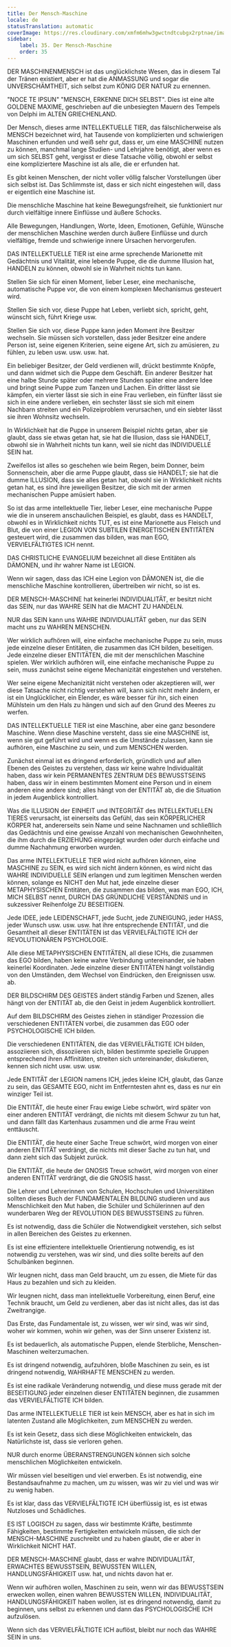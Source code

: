 ```yaml
---
title: Der Mensch-Maschine
locale: de
statusTranslation: automatic
coverImage: https://res.cloudinary.com/xmfm6mhw3gwctndtcubgx2rptnae/image/upload/v1740337243/small_cover_educacion_fundamental_a051170f1c.webp
sidebar:
    label: 35. Der Mensch-Maschine
    order: 35
---
```

DER MASCHINENMENSCH ist das unglücklichste Wesen, das in diesem Tal der Tränen existiert, aber er hat die ANMASSUNG und sogar die UNVERSCHÄMTHEIT, sich selbst zum KÖNIG DER NATUR zu ernennen.

"NOCE TE IPSUN" "MENSCH, ERKENNE DICH SELBST". Dies ist eine alte GOLDENE MAXIME, geschrieben auf die unbesiegten Mauern des Tempels von Delphi im ALTEN GRIECHENLAND.

Der Mensch, dieses arme INTELLEKTUELLE TIER, das fälschlicherweise als MENSCH bezeichnet wird, hat Tausende von komplizierten und schwierigen Maschinen erfunden und weiß sehr gut, dass er, um eine MASCHINE nutzen zu können, manchmal lange Studien- und Lehrjahre benötigt, aber wenn es um sich SELBST geht, vergisst er diese Tatsache völlig, obwohl er selbst eine kompliziertere Maschine ist als alle, die er erfunden hat.

Es gibt keinen Menschen, der nicht voller völlig falscher Vorstellungen über sich selbst ist. Das Schlimmste ist, dass er sich nicht eingestehen will, dass er eigentlich eine Maschine ist.

Die menschliche Maschine hat keine Bewegungsfreiheit, sie funktioniert nur durch vielfältige innere Einflüsse und äußere Schocks.

Alle Bewegungen, Handlungen, Worte, Ideen, Emotionen, Gefühle, Wünsche der menschlichen Maschine werden durch äußere Einflüsse und durch vielfältige, fremde und schwierige innere Ursachen hervorgerufen.

DAS INTELLEKTUELLE TIER ist eine arme sprechende Marionette mit Gedächtnis und Vitalität, eine lebende Puppe, die die dumme Illusion hat, HANDELN zu können, obwohl sie in Wahrheit nichts tun kann.

Stellen Sie sich für einen Moment, lieber Leser, eine mechanische, automatische Puppe vor, die von einem komplexen Mechanismus gesteuert wird.

Stellen Sie sich vor, diese Puppe hat Leben, verliebt sich, spricht, geht, wünscht sich, führt Kriege usw.

Stellen Sie sich vor, diese Puppe kann jeden Moment ihre Besitzer wechseln. Sie müssen sich vorstellen, dass jeder Besitzer eine andere Person ist, seine eigenen Kriterien, seine eigene Art, sich zu amüsieren, zu fühlen, zu leben usw. usw. usw. hat.

Ein beliebiger Besitzer, der Geld verdienen will, drückt bestimmte Knöpfe, und dann widmet sich die Puppe dem Geschäft. Ein anderer Besitzer hat eine halbe Stunde später oder mehrere Stunden später eine andere Idee und bringt seine Puppe zum Tanzen und Lachen. Ein dritter lässt sie kämpfen, ein vierter lässt sie sich in eine Frau verlieben, ein fünfter lässt sie sich in eine andere verlieben, ein sechster lässt sie sich mit einem Nachbarn streiten und ein Polizeiproblem verursachen, und ein siebter lässt sie ihren Wohnsitz wechseln.

In Wirklichkeit hat die Puppe in unserem Beispiel nichts getan, aber sie glaubt, dass sie etwas getan hat, sie hat die Illusion, dass sie HANDELT, obwohl sie in Wahrheit nichts tun kann, weil sie nicht das INDIVIDUELLE SEIN hat.

Zweifellos ist alles so geschehen wie beim Regen, beim Donner, beim Sonnenschein, aber die arme Puppe glaubt, dass sie HANDELT; sie hat die dumme ILLUSION, dass sie alles getan hat, obwohl sie in Wirklichkeit nichts getan hat, es sind ihre jeweiligen Besitzer, die sich mit der armen mechanischen Puppe amüsiert haben.

So ist das arme intellektuelle Tier, lieber Leser, eine mechanische Puppe wie die in unserem anschaulichen Beispiel, es glaubt, dass es HANDELT, obwohl es in Wirklichkeit nichts TUT, es ist eine Marionette aus Fleisch und Blut, die von einer LEGION VON SUBTILEN ENERGETISCHEN ENTITÄTEN gesteuert wird, die zusammen das bilden, was man EGO, VERVIELFÄLTIGTES ICH nennt.

DAS CHRISTLICHE EVANGELIUM bezeichnet all diese Entitäten als DÄMONEN, und ihr wahrer Name ist LEGION.

Wenn wir sagen, dass das ICH eine Legion von DÄMONEN ist, die die menschliche Maschine kontrollieren, übertreiben wir nicht, so ist es.

DER MENSCH-MASCHINE hat keinerlei INDIVIDUALITÄT, er besitzt nicht das SEIN, nur das WAHRE SEIN hat die MACHT ZU HANDELN.

NUR das SEIN kann uns WAHRE INDIVIDUALITÄT geben, nur das SEIN macht uns zu WAHREN MENSCHEN.

Wer wirklich aufhören will, eine einfache mechanische Puppe zu sein, muss jede einzelne dieser Entitäten, die zusammen das ICH bilden, beseitigen. Jede einzelne dieser ENTITÄTEN, die mit der menschlichen Maschine spielen. Wer wirklich aufhören will, eine einfache mechanische Puppe zu sein, muss zunächst seine eigene Mechanizität eingestehen und verstehen.

Wer seine eigene Mechanizität nicht verstehen oder akzeptieren will, wer diese Tatsache nicht richtig verstehen will, kann sich nicht mehr ändern, er ist ein Unglücklicher, ein Elender, es wäre besser für ihn, sich einen Mühlstein um den Hals zu hängen und sich auf den Grund des Meeres zu werfen.

DAS INTELLEKTUELLE TIER ist eine Maschine, aber eine ganz besondere Maschine. Wenn diese Maschine versteht, dass sie eine MASCHINE ist, wenn sie gut geführt wird und wenn es die Umstände zulassen, kann sie aufhören, eine Maschine zu sein, und zum MENSCHEN werden.

Zunächst einmal ist es dringend erforderlich, gründlich und auf allen Ebenen des Geistes zu verstehen, dass wir keine wahre Individualität haben, dass wir kein PERMANENTES ZENTRUM DES BEWUSSTSEINS haben, dass wir in einem bestimmten Moment eine Person und in einem anderen eine andere sind; alles hängt von der ENTITÄT ab, die die Situation in jedem Augenblick kontrolliert.

Was die ILLUSION der EINHEIT und INTEGRITÄT des INTELLEKTUELLEN TIERES verursacht, ist einerseits das Gefühl, das sein KÖRPERLICHER KÖRPER hat, andererseits sein Name und seine Nachnamen und schließlich das Gedächtnis und eine gewisse Anzahl von mechanischen Gewohnheiten, die ihm durch die ERZIEHUNG eingeprägt wurden oder durch einfache und dumme Nachahmung erworben wurden.

Das arme INTELLEKTUELLE TIER wird nicht aufhören können, eine MASCHINE zu SEIN, es wird sich nicht ändern können, es wird nicht das WAHRE INDIVIDUELLE SEIN erlangen und zum legitimen Menschen werden können, solange es NICHT den Mut hat, jede einzelne dieser METAPHYSISCHEN Entitäten, die zusammen das bilden, was man EGO, ICH, MICH SELBST nennt, DURCH DAS GRÜNDLICHE VERSTÄNDNIS und in sukzessiver Reihenfolge ZU BESEITIGEN.

Jede IDEE, jede LEIDENSCHAFT, jede Sucht, jede ZUNEIGUNG, jeder HASS, jeder Wunsch usw. usw. usw. hat ihre entsprechende ENTITÄT, und die Gesamtheit all dieser ENTITÄTEN ist das VERVIELFÄLTIGTE ICH der REVOLUTIONÄREN PSYCHOLOGIE.

Alle diese METAPHYSISCHEN ENTITÄTEN, all diese ICHs, die zusammen das EGO bilden, haben keine wahre Verbindung untereinander, sie haben keinerlei Koordinaten. Jede einzelne dieser ENTITÄTEN hängt vollständig von den Umständen, dem Wechsel von Eindrücken, den Ereignissen usw. ab.

DER BILDSCHIRM DES GEISTES ändert ständig Farben und Szenen, alles hängt von der ENTITÄT ab, die den Geist in jedem Augenblick kontrolliert.

Auf dem BILDSCHIRM des Geistes ziehen in ständiger Prozession die verschiedenen ENTITÄTEN vorbei, die zusammen das EGO oder PSYCHOLOGISCHE ICH bilden.

Die verschiedenen ENTITÄTEN, die das VERVIELFÄLTIGTE ICH bilden, assoziieren sich, dissoziieren sich, bilden bestimmte spezielle Gruppen entsprechend ihren Affinitäten, streiten sich untereinander, diskutieren, kennen sich nicht usw. usw. usw.

Jede ENTITÄT der LEGION namens ICH, jedes kleine ICH, glaubt, das Ganze zu sein, das GESAMTE EGO, nicht im Entferntesten ahnt es, dass es nur ein winziger Teil ist.

Die ENTITÄT, die heute einer Frau ewige Liebe schwört, wird später von einer anderen ENTITÄT verdrängt, die nichts mit diesem Schwur zu tun hat, und dann fällt das Kartenhaus zusammen und die arme Frau weint enttäuscht.

Die ENTITÄT, die heute einer Sache Treue schwört, wird morgen von einer anderen ENTITÄT verdrängt, die nichts mit dieser Sache zu tun hat, und dann zieht sich das Subjekt zurück.

Die ENTITÄT, die heute der GNOSIS Treue schwört, wird morgen von einer anderen ENTITÄT verdrängt, die die GNOSIS hasst.

Die Lehrer und Lehrerinnen von Schulen, Hochschulen und Universitäten sollten dieses Buch der FUNDAMENTALEN BILDUNG studieren und aus Menschlichkeit den Mut haben, die Schüler und Schülerinnen auf den wunderbaren Weg der REVOLUTION DES BEWUSSTSEINS zu führen.

Es ist notwendig, dass die Schüler die Notwendigkeit verstehen, sich selbst in allen Bereichen des Geistes zu erkennen.

Es ist eine effizientere intellektuelle Orientierung notwendig, es ist notwendig zu verstehen, was wir sind, und dies sollte bereits auf den Schulbänken beginnen.

Wir leugnen nicht, dass man Geld braucht, um zu essen, die Miete für das Haus zu bezahlen und sich zu kleiden.

Wir leugnen nicht, dass man intellektuelle Vorbereitung, einen Beruf, eine Technik braucht, um Geld zu verdienen, aber das ist nicht alles, das ist das Zweitrangige.

Das Erste, das Fundamentale ist, zu wissen, wer wir sind, was wir sind, woher wir kommen, wohin wir gehen, was der Sinn unserer Existenz ist.

Es ist bedauerlich, als automatische Puppen, elende Sterbliche, Menschen-Maschinen weiterzumachen.

Es ist dringend notwendig, aufzuhören, bloße Maschinen zu sein, es ist dringend notwendig, WAHRHAFTE MENSCHEN zu werden.

Es ist eine radikale Veränderung notwendig, und diese muss gerade mit der BESEITIGUNG jeder einzelnen dieser ENTITÄTEN beginnen, die zusammen das VERVIELFÄLTIGTE ICH bilden.

Das arme INTELLEKTUELLE TIER ist kein MENSCH, aber es hat in sich im latenten Zustand alle Möglichkeiten, zum MENSCHEN zu werden.

Es ist kein Gesetz, dass sich diese Möglichkeiten entwickeln, das Natürlichste ist, dass sie verloren gehen.

NUR durch enorme ÜBERANSTRENGUNGEN können sich solche menschlichen Möglichkeiten entwickeln.

Wir müssen viel beseitigen und viel erwerben. Es ist notwendig, eine Bestandsaufnahme zu machen, um zu wissen, was wir zu viel und was wir zu wenig haben.

Es ist klar, dass das VERVIELFÄLTIGTE ICH überflüssig ist, es ist etwas Nutzloses und Schädliches.

ES IST LOGISCH zu sagen, dass wir bestimmte Kräfte, bestimmte Fähigkeiten, bestimmte Fertigkeiten entwickeln müssen, die sich der MENSCH-MASCHINE zuschreibt und zu haben glaubt, die er aber in Wirklichkeit NICHT HAT.

DER MENSCH-MASCHINE glaubt, dass er wahre INDIVIDUALITÄT, ERWACHTES BEWUSSTSEIN, BEWUSSTEN WILLEN, HANDLUNGSFÄHIGKEIT usw. hat, und nichts davon hat er.

Wenn wir aufhören wollen, Maschinen zu sein, wenn wir das BEWUSSTSEIN erwecken wollen, einen wahren BEWUSSTEN WILLEN, INDIVIDUALITÄT, HANDLUNGSFÄHIGKEIT haben wollen, ist es dringend notwendig, damit zu beginnen, uns selbst zu erkennen und dann das PSYCHOLOGISCHE ICH aufzulösen.

Wenn sich das VERVIELFÄLTIGTE ICH auflöst, bleibt nur noch das WAHRE SEIN in uns.

